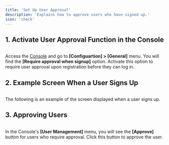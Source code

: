 ```yaml
---
title: 'Set Up User Approval'
description: 'Explains how to approve users who have signed up.'
icon: 'check'
---
```


## 1. Activate User Approval Function in the Console

<img src="/images/approval1.png" alt="" />

Access the [Console](https://console.furo.com/) and go to **[Configuartion] > [General]** menu. You will find the **[Require approval when signup]** option. Activate this option to require user approval upon registration before they can log in.

## 2. Example Screen When a User Signs Up

<img src="/images/approval2.png" alt="" />

The following is an example of the screen displayed when a user signs up.

## 3. Approving Users

<img src="/images/approval3.png" alt="" />

In the Console's **[User Management]** menu, you will see the **[Approve]** button for users who require approval. Click this button to approve the user.
